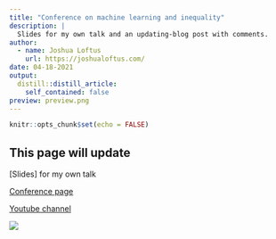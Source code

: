 ```yaml
---
title: "Conference on machine learning and inequality"
description: |
  Slides for my own talk and an updating-blog post with comments.
author:
  - name: Joshua Loftus
    url: https://joshualoftus.com/
date: 04-18-2021
output:
  distill::distill_article:
    self_contained: false
preview: preview.png
---
```



```r
knitr::opts_chunk$set(echo = FALSE)
```

## This page will update

[Slides] for my own talk

[Conference page](https://maxkasy.github.io/home/ML_inequality_conference/)

[Youtube channel](https://www.youtube.com/channel/UCB3VHmtU-Acta1o0wbzWaag)


![](fig2.png)